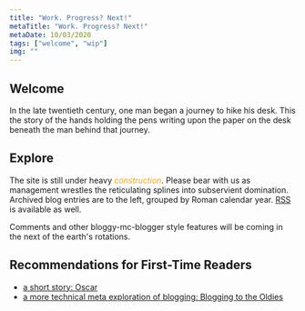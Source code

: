 ```yaml
---
title: "Work. Progress? Next!"
metaTitle: "Work. Progress? Next!"
metaDate: 10/03/2020
tags: ["welcome", "wip"]
img: ""
---
```


## Welcome

In the late twentieth century, one man began a journey to hike his desk. This the story of the hands holding the pens writing upon the paper on the desk beneath the man behind that journey.

## Explore

The site is still under heavy <i style="color: orange;" class="material-icons">construction</i>. Please bear with us as management wrestles the reticulating splines into subservient domination. Archived blog entries are to the left, grouped by Roman calendar year. [RSS](/rss.xml) is available as well.

Comments and other bloggy-mc-blogger style features will be coming in the next of the earth's rotations.

## Recommendations for First-Time Readers

- [a short story: Oscar](/2020/oscar)
- [a more technical meta exploration of blogging: Blogging to the Oldies](/2020/blogging_to_the_oldies)
